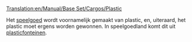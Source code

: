 [[Translation:en/Manual/Base Set/Cargos/Plastic]]

{{nl/Manual/Base Set/Cargos/Vracht|name=Plastic
|image=en/Manual/Base Set/PlasticFountains.png
|geproduceerd=[[nl/Manual/Base Set/Industries/Plasticfonteinen|Plasticfonteinen]]
|geaccepteerd=[[nl/Manual/Base Set/Industries/Speelgoedfabriek|Speelgoedfabriek]]
}}

Het [[nl/Manual/Base Set/Cargos/Speelgoed|speelgoed]] wordt voornamelijk gemaakt van plastic, en, uiteraard, het plastic moet ergens worden gewonnen. In speelgoedland komt dit uit [[nl/Manual/Base Set/Industries/Plasticfonteinen|plasticfonteinen]].